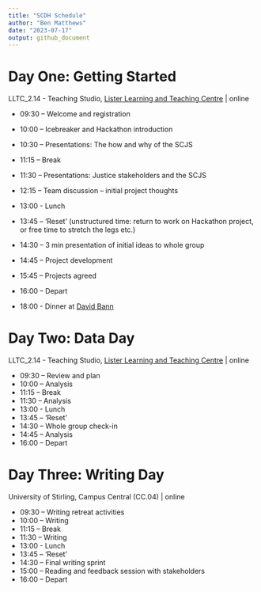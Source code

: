 ```yaml
---
title: "SCDH Schedule"
author: "Ben Matthews"
date: "2023-07-17"
output: github_document
---
```



# Day One: Getting Started

LLTC_2.14 - Teaching Studio, [Lister Learning and Teaching Centre](https://www.ed.ac.uk/files/atoms/files/lister_learning_teaching_centre.pdf) | online

- 09:30 – Welcome and registration
- 10:00 – Icebreaker and Hackathon introduction
- 10:30 – Presentations: The how and why of the SCJS
- 11:15 – Break
- 11:30 – Presentations: Justice stakeholders and the SCJS
- 12:15 – Team discussion – initial project thoughts
- 13:00 - Lunch
- 13:45 – ‘Reset’ (unstructured time: return to work on Hackathon project, or free time to stretch the legs etc.)
- 14:30 – 3 min presentation of initial ideas to whole group
- 14:45 – Project development
- 15:45 – Projects agreed
- 16:00 – Depart

- 18:00 - Dinner at [David Bann](https://www.davidbann.co.uk/)
 

# Day Two: Data Day

LLTC_2.14 - Teaching Studio, [Lister Learning and Teaching Centre](https://www.ed.ac.uk/files/atoms/files/lister_learning_teaching_centre.pdf) | online

- 09:30 – Review and plan
- 10:00 – Analysis
- 11:15 – Break
- 11:30 – Analysis
- 13:00 - Lunch
- 13:45 – ‘Reset’
- 14:30 – Whole group check-in
- 14:45 – Analysis
- 16:00 – Depart 


# Day Three: Writing Day
University of Stirling, Campus Central (CC.04) | online

- 09:30 – Writing retreat activities
- 10:00 – Writing
- 11:15 – Break
- 11:30 – Writing
- 13:00 - Lunch
- 13:45 – ‘Reset’
- 14:30 – Final writing sprint
- 15:00 – Reading and feedback session with stakeholders
- 16:00 – Depart
